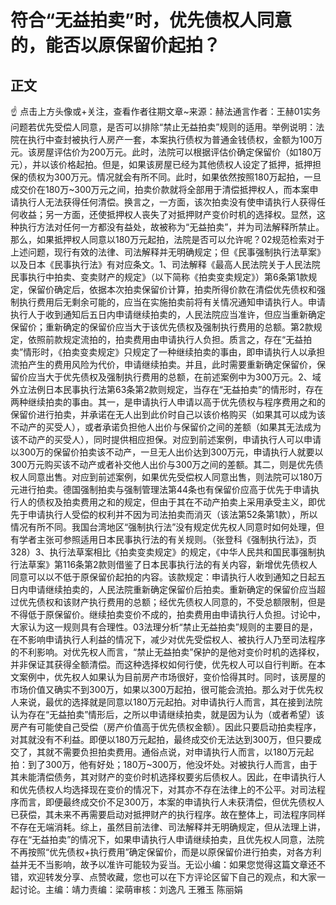 # 符合“无益拍卖”时，优先债权人同意的，能否以原保留价起拍？
## 正文
☝ 点击上方头像或+关注，查看作者往期文章~来源：赫法通言作者：王赫01实务问题若优先受偿人同意，是否可以排除“禁止无益拍卖”规则的适用。举例说明：法院在执行中查封被执行人房产一套，本案执行债权为普通金钱债权，金额为100万元。该房屋评估价为200万元。此时，法院可以根据评估价确定保留价（如180万元），并以该价格起拍。但是，如果该房屋已经为其他债权人设定了抵押，抵押担保的债权为300万元。情况就会有所不同。此时，如果依然按照180万起拍，一旦成交价在180万~300万元之间，拍卖价款就将全部用于清偿抵押权人，而本案申请执行人无法获得任何清偿。换言之，一方面，该次拍卖没有使申请执行人获得任何收益；另一方面，还使抵押权人丧失了对抵押财产变价时机的选择权。显然，这种执行方法对任何一方都没有益处，故被称为“无益拍卖”，并为司法解释所禁止。那么，如果抵押权人同意以180万元起拍，法院是否可以允许呢？02规范检索对于上述问题，现行有效的法律、司法解释并无明确规定；但《民事强制执行法草案》以及日本《民事执行法》有对应条文。1、司法解释《最高人民法院关于人民法院民事执行中拍卖、变卖财产的规定》（以下简称《拍卖变卖规定》）第6条第1款规定，保留价确定后，依据本次拍卖保留价计算，拍卖所得价款在清偿优先债权和强制执行费用后无剩余可能的，应当在实施拍卖前将有关情况通知申请执行人。申请执行人于收到通知后五日内申请继续拍卖的，人民法院应当准许，但应当重新确定保留价；重新确定的保留价应当大于该优先债权及强制执行费用的总额。第2款规定，依照前款规定流拍的，拍卖费用由申请执行人负担。质言之，存在“无益拍卖”情形时，《拍卖变卖规定》只规定了一种继续拍卖的事由，即申请执行人以承担流拍产生的费用风险为代价，申请继续拍卖。并且，此时需要重新确定保留价，保留价应当大于优先债权及强制执行费用的总额，在前述案例中为300万元。2、域外立法例日本民事执行法第63条第2款则规定，当存在“无益拍卖”的情形时，存在两种继续拍卖的事由。其一，是申请执行人申请以高于优先债权与程序费用之和的保留价进行拍卖，并承诺在无人出到此价时自己以该价格购买（如果其可以成为该不动产的买受人），或者承诺负担他人出价与保留价之间的差额（如果其无法成为该不动产的买受人），同时提供相应担保。对应到前述案例，申请执行人可以申请以300万的保留价拍卖该不动产，一旦无人出价达到300万元，申请执行人就要以300万元购买该不动产或者补交他人出价与300万之间的差额。其二，则是优先债权人同意出售。对应到前述案例，如果优先受偿权人同意出售，则法院可以180万元进行拍卖。德国强制拍卖与强制管理法第44条也有保留价应高于优先于申请执行人的债权及拍卖费用之和的规定，但由于其在不动产拍卖上采用承受主义，即优先于申请执行人受偿的权利并不因为司法拍卖而消灭（该法第52条第1款），所以情况有所不同。我国台湾地区“强制执行法”没有规定优先权人同意时如何处理，但有学者主张可参照适用日本民事执行法的有关规则。（张登科《强制执行法》，页328）3、执行法草案相比《拍卖变卖规定》的规定，《中华人民共和国民事强制执行法草案》第116条第2款则借鉴了日本民事执行法的有关内容，新增优先债权人同意可以以不低于原保留价起拍的内容。该款规定：申请执行人收到通知之日起五日内申请继续拍卖的，人民法院重新确定保留价后拍卖。重新确定的保留价应当超过优先债权和该财产执行费用的总额；经优先债权人同意的，不受总额限制，但是不得低于原保留价。继续拍卖变价不成的，拍卖费用由申请执行人负担。讨论中，大家认为这一规则具有合理性。03法理分析“禁止无益拍卖”规则的主要目的是，在不影响申请执行人利益的情况下，减少对优先受偿权人、被执行人乃至司法程序的不利影响。对优先权人而言，“禁止无益拍卖”保护的是他对变价时机的选择权，并非保证其获得全额清偿。而这种选择权如何行使，优先权人可以自行判断。在本文案例中，优先权人如果认为目前房产市场很好，变价恰得其时。同时，该房屋的市场价值又确实不到300万，如果以300万起拍，很可能会流拍。那么对于优先权人来说，最优的选择就是同意以180万元起拍。对申请执行人而言，其在接到法院认为存在“无益拍卖”情形后，之所以申请继续拍卖，就是因为认为（或者希望）该房产有可能使自己受偿（房产价值高于优先债权金额）。因此只要启动拍卖程序，对其就没有不利益。即便以180万元起拍，最终成交价无法达到300万，但只要成交了，其就不需要负担拍卖费用。通俗点说，对申请执行人而言，以180万元起拍：到了300万，他有好处；180万~300万，他没坏处。对被执行人而言，由于其未能清偿债务，其对财产的变价时机选择权要劣后债权人。因此，在申请执行人和优先债权人均选择现在变价的情况下，对其亦不存在法律上的不公平。对司法程序而言，即便最终成交价不足300万，本案的申请执行人未获清偿，但优先债权人已获偿，其未来不再需要启动对抵押财产的执行程序。故在整体上，司法程序同样不存在无端消耗。综上，虽然目前法律、司法解释并无明确规定，但从法理上讲，存在“无益拍卖”的情况下，如果申请执行人申请继续拍卖，且优先权人同意，法院不再按照“优先债权+执行费用”确定保留价，而是以原保留价进行拍卖，对各方利益并无不当影响，故予以准许可能较为妥当。无讼小编：如果您觉得这篇文章还不错，欢迎转发分享、点赞收藏，您也可以在下方评论区留下自己的观点，和大家一起讨论。主编：靖力责编：梁萌审核：刘逸凡 王雅玉 陈丽娟